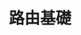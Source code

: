 ---
source-updated-at: 2025-05-16T04:52:11.000Z
translation-updated-at: 2025-05-25T20:58:10.013Z
title: 路由基礎
nav_title: 路由
description: 學習前端應用程式的路由基礎知識。
---